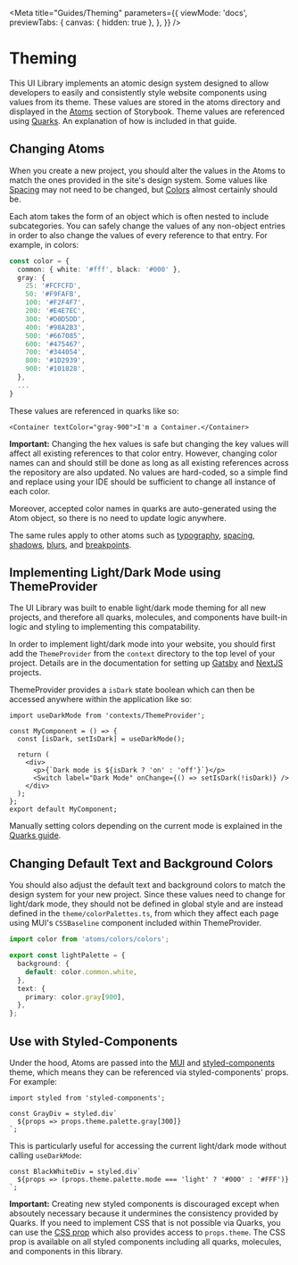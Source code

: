 
<Meta
  title="Guides/Theming"
  parameters={{
    viewMode: 'docs',
    previewTabs: {
      canvas: { hidden: true },
    },
  }}
/>

# Theming

This UI Library implements an atomic design system designed to allow developers to easily and consistently style website
components using values from its theme. These values are stored in the atoms directory and displayed in the
[Atoms](?path=/story/atoms-blurs--blurs) section of Storybook. Theme values are referenced using
[Quarks](?path=/docs/guides-using-quarks--page). An explanation of how is included in that guide.

## Changing Atoms

When you create a new project, you should alter the values in the Atoms to match the ones provided in the site's design
system. Some values like [Spacing](?path=/story/atoms-spacing--spacing) may not need to be changed, but
[Colors](?path=/story/atoms-colors--colors) almost certainly should be.

Each atom takes the form of an object which is often nested to include subcategories. You can safely change the values
of any non-object entries in order to also change the values of every reference to that entry. For example, in colors:

```ts
const color = {
  common: { white: '#fff', black: '#000' },
  gray: {
    25: '#FCFCFD',
    50: '#F9FAFB',
    100: '#F2F4F7',
    200: '#E4E7EC',
    300: '#D0D5DD',
    400: '#98A2B3',
    500: '#667085',
    600: '#475467',
    700: '#344054',
    800: '#1D2939',
    900: '#101828',
  },
  ...
}
```

These values are referenced in quarks like so:

```tsx
<Container textColor="gray-900">I'm a Container.</Container>
```

**Important:** Changing the hex values is safe but changing the key values will affect all existing references to that
color entry. However, changing color names can and should still be done as long as all existing references across the
repository are also updated. No values are hard-coded, so a simple find and replace using your IDE should be sufficient
to change all instance of each color.

Moreover, accepted color names in quarks are auto-generated using the Atom object, so there is no need to update logic
anywhere.

The same rules apply to other atoms such as [typography](?path=/story/atoms-typography--typography),
[spacing](?path=/story/atoms-spacing--spacing), [shadows](?path=/story/atoms-shadows--shadows),
[blurs](?path=/story/atoms-blurs--blurs), and [breakpoints](?path=/story/atoms-breakpoints--breakpoints).

## Implementing Light/Dark Mode using ThemeProvider

The UI Library was built to enable light/dark mode theming for all new projects, and therefore all quarks, molecules,
and components have built-in logic and styling to implementing this compatability.

In order to implement light/dark mode into your website, you should first add the `ThemeProvider` from the `context`
directory to the top level of your project. Details are in the documentation for setting up
[Gatsby](/?path=/docs/guides-set-up-gatsby--page#create-a-layout-and-add-themeprovider) and
[NextJS](?path=/docs/guides-set-up-nextjs--page#create-a-pages-directory-and-make-an-app-file) projects.

ThemeProvider provides a `isDark` state boolean which can then be accessed anywhere within the application like so:

```tsx
import useDarkMode from 'contexts/ThemeProvider';

const MyComponent = () => {
  const [isDark, setIsDark] = useDarkMode();

  return (
    <div>
      <p>{`Dark mode is ${isDark ? 'on' : 'off'}`}</p>
      <Switch label="Dark Mode" onChange={() => setIsDark(!isDark)} />
    </div>
  );
};
export default MyComponent;
```

Manually setting colors depending on the current mode is explained in the
[Quarks guide](?path=/docs/guides-using-quarks--page#dark-and-light-mode).

## Changing Default Text and Background Colors

You should also adjust the default text and background colors to match the design system for your new project. Since
these values need to change for light/dark mode, they should not be defined in global style and are instead defined in
the `theme/colorPalettes.ts`, from which they affect each page using MUI's `CSSBaseline` component included within
ThemeProvider.

```ts
import color from 'atoms/colors/colors';

export const lightPalette = {
  background: {
    default: color.common.white,
  },
  text: {
    primary: color.gray[900],
  },
};
```

## Use with Styled-Components

Under the hood, Atoms are passed into the [MUI](https://mui.com/material-ui/customization/theming/) and
[styled-components](https://styled-components.com/docs/advanced#theming) theme, which means they can be referenced via
styled-components' props. For example:

```tsx
import styled from 'styled-components';

const GrayDiv = styled.div`
  ${props => props.theme.palette.gray[300]}
`;
```

This is particularly useful for accessing the current light/dark mode without calling `useDarkMode`:

```tsx
const BlackWhiteDiv = styled.div`
  ${props => (props.theme.palette.mode === 'light' ? '#000' : '#FFF')}
`;
```

**Important:** Creating new styled components is discouraged except when absoutely necessary because it undermines the
consistency provided by Quarks. If you need to implement CSS that is not possible via Quarks, you can use the
[CSS prop](?path=/docs/guides-using-quarks--page#creating-exceptions-css-prop) which also provides access to
`props.theme`. The CSS prop is available on all styled components including all quarks, molecules, and components in
this library.
